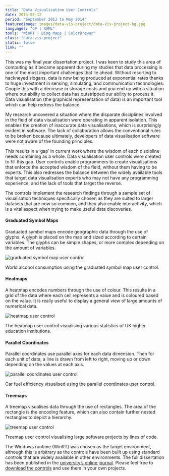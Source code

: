 ```yaml
---
title: "Data Visualisation User Controls"
date: 2014-05-12
period: "September 2013 to May 2014"
featuredImage: images/data-vis-project/data-vis-project-bg.jpg
languages: "C# | XAML"
tools: "WinRT | Bing Maps | ColorBrewer"
class: "data-vis-project"
static: false
link: ""
---
```



This was my final year dissertation project. I was keen to study this area of computing as it became apparent during my studies that data processing 
is one of the most important challenges that lie ahead. Without resorting to hackneyed slogans, data is now being produced at exponential rates 
thanks to huge investment in sensing, simulating, and communication technologies. Couple this with a decrease in storage costs and you end up with 
a situation where our ability to collect data has outstripped our ability to process it. Data visualisation (the graphical representation of data) 
is an important tool which can help redress the balance.

My research uncovered a situation where the disparate disciplines involved in the field of data visualisation were operating in apparent 
isolation. This enables the creation of inaccurate data visualisations, which is surprisingly evident in software. The lack of collaboration 
allows the conventional rules to be broken because ultimately, developers of data visualisation software were not aware of the founding principles.

This results in a ‘gap’ in current work where the wisdom of each discipline needs combining as a whole. Data visualisation user controls were created 
to fill this gap. User controls enable programmers to create visualisations that enforce the accepted wisdom of the field, without them having to be 
experts. This also redresses the balance between the widely available tools that target data visualisation experts who may not have any programming 
experience, and the lack of tools that target the reverse.

The controls implement the research findings through a sample set of visualisation techniques specifically chosen as they are suited to larger datasets 
that are now so common, and they also enable interactivity, which is a vital aspect when trying to make useful data discoveries.

#### Graduated Symbol Maps

Graduated symbol maps encode geographic data through the use of glyphs. A glyph is placed on the map and sized according to certain variables. The 
glyphs can be simple shapes, or more complex depending on the amount of variables.

![graduated symbol map user control](images/data-vis-project/gsm-world-alcohol-consumption.jpg)
<figcaption>
    <FontAwesomeIcon icon={faCamera} /> World alcohol consumption using the graduated symbol map user control.
</figcaption>

#### Heatmaps

A heatmap encodes numbers through the use of colour. This results in a grid of the data where each cell represents a value and is coloured based 
on the value. It is really useful to display a general view of large amounts of numerical data.

![heatmap user control](images/data-vis-project/heatmap-higher-education-institutions.jpg)
<figcaption>
    <FontAwesomeIcon icon={faCamera} /> The heatmap user control visualising various statistics of UK higher education institutions.
</figcaption>

#### Parallel Coordinates

Parallel coordinates use parallel axes for each data dimension. Then for each unit of data, a line is drawn from left to right, moving up or 
down depending on the values at each axis.

![parallel coordinates user control](images/data-vis-project/parallel-coords-car-fuel-efficiency.jpg)
<figcaption>
    <FontAwesomeIcon icon={faCamera} /> Car fuel efficiency visualised using the parallel coordinates user control.
</figcaption>

#### Treemaps

A treemap visualises data through the use of rectangles. The area of the rectangle is the encoding feature, which can also contain further 
nested rectangles to depict a hierarchy.

![treemap user control](images/data-vis-project/treemap-software-lines-of-code.jpg)
<figcaption>
    <FontAwesomeIcon icon={faCamera} /> Treemap user control visualising large software projects by lines of code.
</figcaption>

The Windows runtime (WinRT) was chosen as the target environment, although this is arbitrary as the controls have been built up using standard 
controls that are widely available in other environments. The full dissertation has been published in the 
[university’s online journal](http://computing.derby.ac.uk/ojs/index.php/da/article/view/53). Please feel free to 
[download the controls](https://github.com/Poc275/DataVisUserControls) and use them in your own projects.